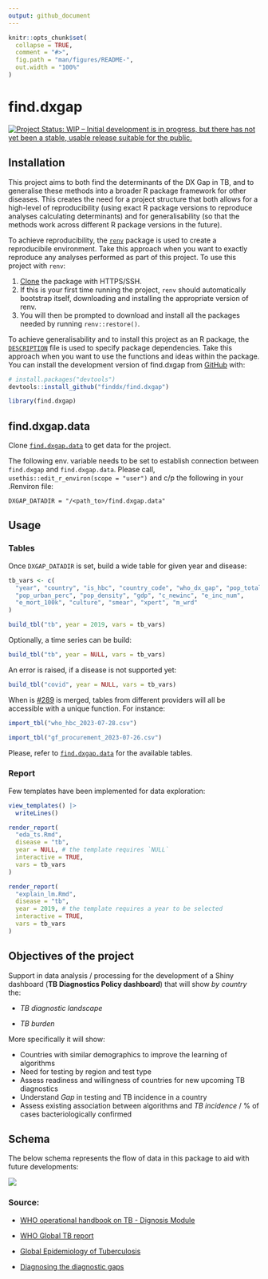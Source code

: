 ```yaml
---
output: github_document
---
```


<!-- README.md is generated from README.Rmd. Please edit that file -->

```r
knitr::opts_chunk$set(
  collapse = TRUE,
  comment = "#>",
  fig.path = "man/figures/README-",
  out.width = "100%"
)
```

# find.dxgap

<!-- badges: start -->
[![Project Status: WIP – Initial development is in progress, but there
has not yet been a stable, usable release suitable for the
public.](https://www.repostatus.org/badges/latest/wip.svg)](https://www.repostatus.org/#wip)
<!-- badges: end -->


## Installation
This project aims to both find the determinants of the DX Gap in TB, and to
generalise these methods into a broader R package framework for other diseases.
This creates the need for a project structure that both allows for a high-level of
reproducibility (using exact R package versions to reproduce analyses calculating
determinants) and for generalisability (so that the methods work across different
R package versions in the future).

To achieve reproducibility, the [`renv`](https://rstudio.github.io/renv/articles/renv.html)
package is used to create a reproducibile environment. Take this approach when
you want to exactly reproduce any analyses performed as part of this project.
To use this project with `renv`:

1. [Clone](https://docs.github.com/en/get-started/getting-started-with-git/about-remote-repositories#cloning-with-https-urls)
the package with HTTPS/SSH.
2. If this is your first time running the project, `renv` should automatically
bootstrap itself, downloading and installing the appropriate version of renv.
3. You will then be prompted to download and install all the packages needed by
running `renv::restore()`.

To achieve generalisability and to install this project as an R package, the
[`DESCRIPTION`](https://r-pkgs.org/description.html#sec-description-imports-suggests)
file is used to specify package dependencies. Take this approach when you want
to use the functions and ideas within the package. You can install the development
version of find.dxgap from [GitHub](https://github.com/) with:

``` r
# install.packages("devtools")
devtools::install_github("finddx/find.dxgap")
```

```r
library(find.dxgap)
```


## find.dxgap.data

Clone [`find.dxgap.data`](https://github.com/finddx/find.dxgap.data) to get data for the project.

The following env. variable needs to be set to establish connection between `find.dxgap` and `find.dxgap.data`. Please call, `usethis::edit_r_environ(scope = "user")` and c/p the following in your .Renviron file:

```
DXGAP_DATADIR = "/<path_to>/find.dxgap.data"
```

## Usage

### Tables

Once `DXGAP_DATADIR` is set, build a wide table for given year and disease:

```r
tb_vars <- c(
  "year", "country", "is_hbc", "country_code", "who_dx_gap", "pop_total",
  "pop_urban_perc", "pop_density", "gdp", "c_newinc", "e_inc_num",
  "e_mort_100k", "culture", "smear", "xpert", "m_wrd"
)

build_tbl("tb", year = 2019, vars = tb_vars)
```

Optionally, a time series can be build:

```r
build_tbl("tb", year = NULL, vars = tb_vars)
```

An error is raised, if a disease is not supported yet:

```r
build_tbl("covid", year = NULL, vars = tb_vars)
```

When is [#289](https://github.com/finddx/find.dxgap/pull/289) is merged, tables from different providers will all be accessible with a unique function. For instance:

```r
import_tbl("who_hbc_2023-07-28.csv")
```

```r
import_tbl("gf_procurement_2023-07-26.csv")
```

Please, refer to [`find.dxgap.data`](https://github.com/finddx/find.dxgap.data) for the available tables.

### Report

Few templates have been implemented for data exploration:

```r
view_templates() |> 
  writeLines()
```


```r
render_report(
  "eda_ts.Rmd", 
  disease = "tb",
  year = NULL, # the template requires `NULL`
  interactive = TRUE,
  vars = tb_vars
)
```

```r
render_report(
  "explain_lm.Rmd",
  disease = "tb",
  year = 2019, # the template requires a year to be selected
  interactive = TRUE,
  vars = tb_vars
)
```


## Objectives of the project

Support in data analysis / processing for the development of a Shiny dashboard
(**TB Diagnostics Policy dashboard**) that will show *by country* the:

  - *TB diagnostic landscape* 

  - *TB burden*

More specifically it will show:

  - Countries with similar demographics to improve the learning of algorithms
  - Need for testing by region and test type
  - Assess readiness and willingness of countries for new upcoming TB diagnostics
  - Understand *Gap* in testing and TB incidence in a country
  - Assess existing association between algorithms and *TB incidence* / % of
  cases bacteriologically confirmed

## Schema

The below schema represents the flow of data in this package to aid with
future developments:

<img src='man/figures/data-schematic.png' align="centre"/>

### Source:

- [WHO operational handbook on TB - Dignosis Module](https://www.who.int/publications/i/item/9789240030589)

- [WHO Global TB report](https://www.who.int/teams/global-tuberculosis-programme/data#gtbr)

- [Global Epidemiology of Tuberculosis](https://www.ncbi.nlm.nih.gov/pmc/articles/PMC4315920/)

- [Diagnosing the diagnostic gaps](https://www.youtube.com/watch?v=pvp7HiHOU2Q)

